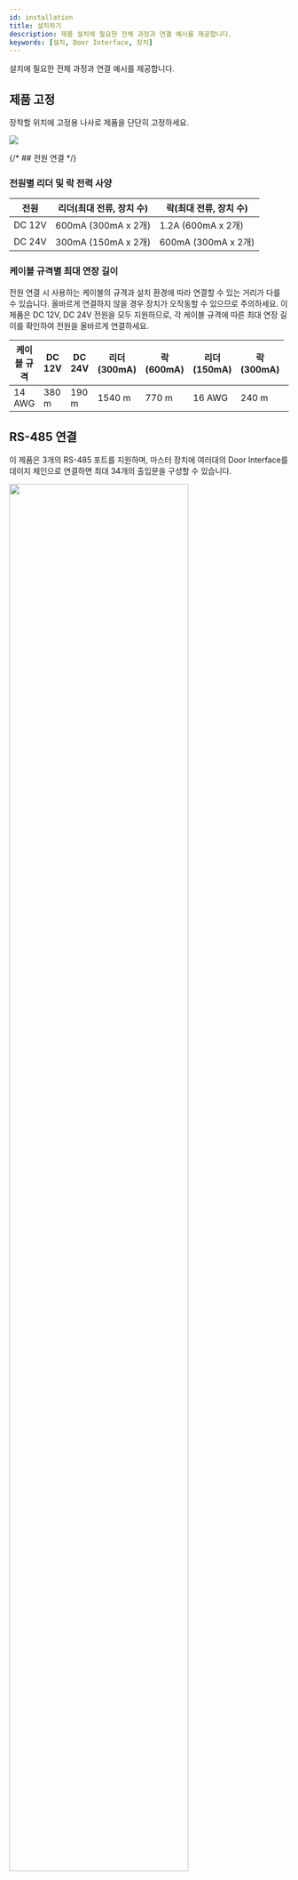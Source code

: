 ```yaml
---
id: installation
title: 설치하기
description: 제품 설치에 필요한 전체 과정과 연결 예시를 제공합니다.
keywords: [설치, Door Interface, 장치]
---
```



설치에 필요한 전체 과정과 연결 예시를 제공합니다.

## 제품 고정

장착할 위치에 고정용 나사로 제품을 단단히 고정하세요.

<Image src='/img/device/device-fix-di24.svg' className='none' width={800} alone />

<PageBreak />

{/* ## 전원 연결 */}

<PowerConnection />

### 전원별 리더 및 락 전력 사양

| 전원 | 리더(최대 전류, 장치 수) | 락(최대 전류, 장치 수) |
| --- | --- | --- |
| DC 12V | 600mA (300mA x 2개) | 1.2A (600mA x 2개) |
| DC 24V | 300mA (150mA x 2개) | 600mA (300mA x 2개) |

<PageBreak />

### 케이블 규격별 최대 연장 길이

전원 연결 시 사용하는 케이블의 규격과 설치 환경에 따라 연결할 수 있는 거리가 다를 수 있습니다. 올바르게 연결하지 않을 경우 장치가 오작동할 수 있으므로 주의하세요. 이 제품은 DC 12V, DC 24V 전원을 모두 지원하므로, 각 케이블 규격에 따른 최대 연장 길이를 확인하여 전원을 올바르게 연결하세요.

<Table>
<Thead>
<Row>

<Th rowspan={2}>케이블 규격</Th>

<Th colspan={2}>DC 12V</Th>

<Th colspan={2}>DC 24V</Th>

</Row>
<Row>

<Th>리더(300mA)</Th>

<Th>락(600mA)</Th>

<Th>리더(150mA)</Th>

<Th>락(300mA)</Th>

</Row>
</Thead>
<Tbody>

<Row className='center'>
<Td>14 AWG</Td>
<Td>380 m</Td>
<Td>190 m</Td>
<Td>1540 m</Td>
<Td>770 m</Td>
</Row>

<Row className='center'>
<Td>16 AWG</Td>
<Td>240 m</Td>
<Td>120 m</Td>
<Td>960 m</Td>
<Td>480 m</Td>
</Row>

<Row className='center'>
<Td>18 AWG</Td>
<Td>150 m</Td>
<Td>75 m</Td>
<Td>600 m</Td>
<Td>300 m</Td>
</Row>

</Tbody>
</Table>

<PageBreak />


## RS-485 연결

이 제품은 3개의 RS-485 포트를 지원하며, 마스터 장치에 여러대의 Door Interface를 데이지 체인으로 연결하면 최대 34개의 출입문을 구성할 수 있습니다.

<Image src='/img/device/installation-rs485-connection-di24.svg' width='80%' className='none' />

:::info

* 제품의 RS-485 포트에 연결할 수 있는 최대 슬레이브 장치 수는 4대입니다.

* RS-485 0 및 RS-485 1 포트에는 포트당 최대 2대의 장치를 연결할 수 있습니다.

* RS-485 포트 하나에 3대 이상의 장치가 연결된 경우 슬레이브 장치 검색 시 원하는 장치가 연결 가능 목록에 표시되지 않을 수 있습니다.

* RS-485 케이블은 AWG26 이상을 사용해야 하며, 모든 배선은 ANSI/NFPA 70 표준을 준수해야 합니다.

* RS-485 케이블은 AWG24, 꼬임선(Twisted Pair), 최대 길이 1.2 km를 사용하세요.

* RS-485 케이블은 특성 임피던스가 120 Ω인 케이블을 사용하는 것을 권장합니다.

* RS-485 데이지 체인 연결의 양 끝에 종단 저항(120 Ω)을 연결하세요. 중간 선로에 연결할 경우 신호 레벨이 작아져 통신 성능이 떨어지므로 반드시 데이지 체인 연결의 양 끝에 연결하세요. 이 제품은 종단 저항 스위치를 ON으로 설정하세요.

:::

<PageBreak />

{/* ## 릴레이 연결 */}

<RelayConnectioin />

<PageBreak />

{/* ## Wiegand 연결 */}

<WiegandConnection />

{/* ## 출입문 센서 및 퇴실 버튼 연결 */}

<RtsConnection />

<PageBreak />

{/* ## AUX 입력 연결 */}

<AuxConnection />